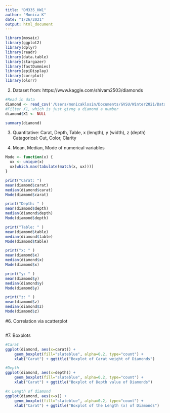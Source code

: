```yaml
---
title: "DM335_HW1"
author: "Monica K"
date: "1/26/2021"
output: html_document
---
```


```r
library(mosaic)
library(ggplot2)
library(dplyr)
library(readr)
library(data.table)
library(stargazer)
library(fastDummies)
library(epiDisplay)
library(corrplot)
library(olsrr)
```

2. Dataset from: https://www.kaggle.com/shivam2503/diamonds
```r
#Read in data
diamond <- read_csv('/Users/monicaklosin/Documents/GVSU/Winter2021/DataMining/HW1/diamonds.csv')
#Filter X1, which is just givng a diamond a number
diamond$X1 <- NULL

summary(diamond)
```

3.
Quantitative: Carat, Depth, Table, x (length), y (width), z (depth)
Catagorical: Cut, Color, Clarity 


4. Mean, Median, Mode of numerical variables
```r

Mode <- function(x) {
  ux <- unique(x)
  ux[which.max(tabulate(match(x, ux)))]
}

print("Carat: ")
mean(diamond$carat)
median(diamond$carat)
Mode(diamond$carat)

print("Depth: " )
mean(diamond$depth)
median(diamond$depth)
Mode(diamond$depth)

print("Table: " )
mean(diamond$table)
median(diamond$table)
Mode(diamond$table)

print("x: " )
mean(diamond$x)
median(diamond$x)
Mode(diamond$x)

print("y: " )
mean(diamond$y)
median(diamond$y)
Mode(diamond$y)

print("z: " )
mean(diamond$z)
median(diamond$z)
Mode(diamond$z)


```


#6. Correlation via scatterplot
```r


```

#7. Boxplots
```r

#Carat
ggplot(diamond, aes(x=carat)) + 
    geom_boxplot(fill="slateblue", alpha=0.2, type="count") + 
    xlab("Carat") + ggtitle("Boxplot of Carat weight of Diamonds")

#Depth
ggplot(diamond, aes(x=depth)) + 
    geom_boxplot(fill="slateblue", alpha=0.2, type="count") + 
    xlab("Carat") + ggtitle("Boxplot of Depth value of Diamonds")

#x Length of diamond
ggplot(diamond, aes(x=x)) + 
    geom_boxplot(fill="slateblue", alpha=0.2, type="count") + 
    xlab("Carat") + ggtitle("Boxplot of the Length (x) of Diamonds")
```